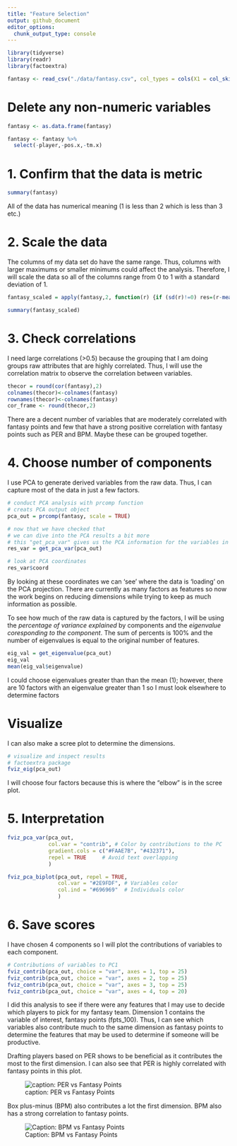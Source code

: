 ```yaml
---
title: "Feature Selection"
output: github_document
editor_options: 
  chunk_output_type: console
---
```


```r
library(tidyverse)
library(readr)
library(factoextra)

fantasy <- read_csv("./data/fantasy.csv", col_types = cols(X1 = col_skip()))
```

# Delete any non-numeric variables

```r
fantasy <- as.data.frame(fantasy)

fantasy <- fantasy %>%
  select(-player,-pos.x,-tm.x)
```

# 1. Confirm that the data is metric

```r
summary(fantasy)
```

All of the data has numerical meaning (1 is less than 2 which is less than 3 etc.)

# 2. Scale the data

The columns of my data set do have the same range. Thus, columns with larger maximums or smaller minimums could affect the analysis. Therefore, I will scale the data so all of the columns range from 0 to 1 with a standard deviation of 1.

```r
fantasy_scaled = apply(fantasy,2, function(r) {if (sd(r)!=0) res=(r-mean(r))/sd(r) else res=0*r; res})

summary(fantasy_scaled)
```

# 3. Check correlations

I need large correlations (>0.5) because the grouping that I am doing groups raw attributes that are highly correlated. Thus, I will use the correlation matrix to observe the correlation between variables.

```r
thecor = round(cor(fantasy),2)
colnames(thecor)<-colnames(fantasy)
rownames(thecor)<-colnames(fantasy)
cor_frame <- round(thecor,2)
```

There are a decent number of variables that are moderately correlated with fantasy points and few that have a strong positive correlation with fantasy points such as PER and BPM. Maybe these can be grouped together.

# 4. Choose number of components

I use PCA to generate derived variables from the raw data. Thus, I can capture most of the data in just a few factors.

```r
# conduct PCA analysis with prcomp function
# creats PCA output object
pca_out = prcomp(fantasy, scale = TRUE)

# now that we have checked that
# we can dive into the PCA results a bit more
# this "get_pca_var" gives us the PCA information for the variables in our data
res_var = get_pca_var(pca_out)

# look at PCA coordinates 
res_var$coord
```

By looking at these coordinates we can 'see' where the data is 'loading' on the PCA projection. There are currently as many factors as features so now the work begins on reducing dimensions while trying to keep as much information as possible. 

To see how much of the raw data is captured by the factors, I will be using the *percentage of variance explained* by components and the *eigenvalue coresponding to the component*. The sum of percents is 100% and the number of eigenvalues is equal to the original number of features. 

```r
eig_val = get_eigenvalue(pca_out)
eig_val
mean(eig_val$eigenvalue)
```

I could choose eigenvalues greater than than the mean (1); however, there are 10 factors with an eigenvalue greater than 1 so I must look elsewhere to determine factors

# Visualize

I can also make a scree plot to determine the dimensions.

```r
# visualize and inspect results
# factoextra package
fviz_eig(pca_out)
```

I will choose four factors because this is where the "elbow" is in the scree plot.

# 5. Interpretation

```r
fviz_pca_var(pca_out,
             col.var = "contrib", # Color by contributions to the PC
             gradient.cols = c("#FAAE7B", "#432371"),
             repel = TRUE     # Avoid text overlapping
             )

fviz_pca_biplot(pca_out, repel = TRUE,
                col.var = "#2E9FDF", # Variables color
                col.ind = "#696969"  # Individuals color
                )
```

# 6. Save scores

I have chosen 4 components so I will plot the contributions of variables to each component.

```r
# Contributions of variables to PC1
fviz_contrib(pca_out, choice = "var", axes = 1, top = 25)
fviz_contrib(pca_out, choice = "var", axes = 2, top = 25)
fviz_contrib(pca_out, choice = "var", axes = 3, top = 25)
fviz_contrib(pca_out, choice = "var", axes = 4, top = 20)
```

I did this analysis to see if there were any features that I may use to decide which players to pick for my fantasy team. Dimension 1 contains the variable of interest, fantasy points (fpts_100). Thus, I can see which variables also contribute much to the same dimension as fantasy points to determine the features that may be used to determine if someone will be productive.

Drafting players based on PER shows to be beneficial as it contributes the most to the first dimension. I can also see that PER is highly correlated with fantasy points in this plot. 

![caption: PER vs Fantasy Points](./data_visualization_files/figure-gfm/per_fpts-1.png)

Box plus-minus (BPM) also contributes a lot the first dimension. BPM also has a strong correlation to fantasy points.

![Caption: BPM vs Fantasy Points](./data_visualization_files/figure-gfm/bpm_fpts-1.png)
